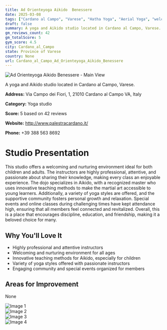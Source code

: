 ```yaml
---
title: Ad Orienteyoga Aikido  Benessere
date: 2025-03-08
tags: ["Cardano al Campo", "Varese", "Hatha Yoga", "Aerial Yoga", "welcoming atmosphere", "community-oriented", "Cardano al Campo"]  
draft: false
summary: A yoga and Aikido studio located in Cardano al Campo, Varese.
gm_reviews_count: 42
gm_totalScore: 5
gym_score: 4.5
city: Cardano_al_Campo
state: Province of Varese
country: None
url: Cardano_al_Campo_Ad_Orienteyoga_Aikido_Benessere
---
```


<div className="aspect-[16/9] relative my-8">
  <img 
    src="https://lh5.googleusercontent.com/p/AF1QipMGns7CH0BgiMwnLMbiSh1O5qo86xfC5aXHMskl=w1920-h1080-k-no"
    alt="Ad Orienteyoga Aikido  Benessere - Main View"
    className="object-cover absolute inset-0 w-full h-full rounded-lg"
  />
</div>

A yoga and Aikido studio located in Cardano al Campo, Varese.

**Address:** Via Campo dei Fiori, 1, 21010 Cardano al Campo VA, Italy

**Category:** Yoga studio

**Score:** 5 based on 42 reviews

**Website:** http://www.palestracardano.it/

**Phone:** +39 388 563 8692

# Studio Presentation

This studio offers a welcoming and nurturing environment ideal for both children and adults. The instructors are highly professional, attentive, and passionate about sharing their knowledge, making every class an enjoyable experience. The dojo specializes in Aikido, with a recognized master who uses innovative teaching methods to make the martial art accessible to young learners. Additionally, a variety of yoga styles are offered, and the supportive community fosters personal growth and relaxation. Special events and online classes during challenging times have kept attendance high, ensuring that all members feel connected and revitalized. Overall, this is a place that encourages discipline, education, and friendship, making it a beloved choice for many.

## Why You'll Love It

- Highly professional and attentive instructors
- Welcoming and nurturing environment for all ages
- Innovative teaching methods for Aikido, especially for children
- Variety of yoga styles offered with passionate instructors
- Engaging community and special events organized for members

## Areas for Improvement

None

<div className="grid grid-cols-1 xl:grid-cols-2 gap-4 my-8">
<div className="aspect-[4/3] relative"><img src="https://lh3.googleusercontent.com/p/AF1QipOPOpND_uaJZLSnbzJkvuLwN2l-IIU9bccdYLye=w1920-h1080-k-no" alt="Image 1" className="object-cover absolute inset-0 w-full h-full rounded-lg" /></div>
<div className="aspect-[4/3] relative"><img src="https://lh5.googleusercontent.com/p/AF1QipPB37MXa5ydk12FmfT_-G5j-YIzPvRZm2Db8XqA=w1920-h1080-k-no" alt="Image 2" className="object-cover absolute inset-0 w-full h-full rounded-lg" /></div>
<div className="aspect-[4/3] relative"><img src="https://lh5.googleusercontent.com/p/AF1QipOdRe6sPxRFYHwS2_NJJ6m6D5JMdVOJk3dAsuUN=w1920-h1080-k-no" alt="Image 3" className="object-cover absolute inset-0 w-full h-full rounded-lg" /></div>
<div className="aspect-[4/3] relative"><img src="https://lh5.googleusercontent.com/p/AF1QipOHPlwelEhSi7clrG8pMzRtJuapLUAp9kxZc2Zl=w1920-h1080-k-no" alt="Image 4" className="object-cover absolute inset-0 w-full h-full rounded-lg" /></div>
</div>